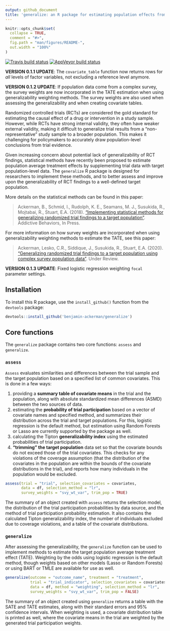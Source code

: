 ```yaml
---
output: github_document
title: 'generalize: an R package for estimating population effects from randomized trial data'
---
```


<!-- README.md is generated from README.Rmd. Please edit that file -->

```r
knitr::opts_chunk$set(
  collapse = TRUE,
  comment = "#>",
  fig.path = "man/figures/README-",
  out.width = "100%"
)
```

<!-- badges: start -->
[![Travis build status](https://travis-ci.com/benjamin-ackerman/generalize.svg?branch=master)](https://travis-ci.com/benjamin-ackerman/generalize)
[![AppVeyor build status](https://ci.appveyor.com/api/projects/status/github/benjamin-ackerman/generalize?branch=master&svg=true)](https://ci.appveyor.com/project/benjamin-ackerman/generalize)
<!-- badges: end -->

**VERSION 0.1.1 UPDATE**: The `covariate_table` function now returns rows for *all* levels of factor variables, not excluding a reference level anymore.

**VERSION 0.1.2 UPDATE**: If population data come from a complex survey, the survey weights are now incorporated in the TATE estimation when using generalizability weighting methods. The survey weights are also used when assessing the generalizability and when creating covariate tables.

Randomized controlled trials (RCTs) are considered the gold standard for estimating the causal effect of a drug or intervention in a study sample. However, while RCTs have strong internal validity, they often have weaker external validity, making it difficult to generalize trial results from a “non-representative” study sample to a broader population. This makes it challenging for policymakers to accurately draw population-level conclusions from trial evidence.

Given increasing concern about potential lack of generalizability of RCT findings, statistical methods have recently been proposed to estimate population average treatment effects by supplementing trial data with target population-level data. The `generalize` R package is designed for researchers to implement these methods, and to better assess and improve upon the generalizability of RCT findings to a well-defined target population.

More details on the statistical methods can be found in this paper:

> Ackerman, B., Schmid, I., Rudolph, K. E., Seamans, M. J., Susukida, R., Mojtabai, R., Stuart,
E.A. (2018). ["Implementing statistical methods for generalizing randomized trial findings to a target population"](https://www.sciencedirect.com/science/article/abs/pii/S0306460318312309?via%3Dihub). Addictive Behaviors, In Press. 

For more information on how survey weights are incorporated when using generalizability weighting methods to estimate the TATE, see this paper:

> Ackerman, Lesko, C.R., Siddique, J., Susukida, R., Stuart, E.A. (2020). ["Generalizing randomized trial findings to a target population using complex survey population data"](https://arxiv.org/abs/2003.07500). Under Review. 


**VERSION 0.1.3 UPDATE**: Fixed logistic regression weighting `focal` parameter settings.


## Installation
To install this R package, use the `install_github()` function from the `devtools` package:

```r
devtools::install_github('benjamin-ackerman/generalize')
```

## Core functions
The `generalize` package contains two core functions: `assess` and `generalize`.

### `assess`
`Assess` evaluates similarities and differences between the trial sample and the target population based on a specified list of common covariates.  This is done in a few ways: 

1. providing a **summary table of covariate means** in the trial and the population, along with absolute standardized mean differences (ASMD) between the two sources of data.
2. estimating the **probability of trial participation** based on a vector of covariate names and specified method, and summarizes their distribution across the trial and target populations.  For this, logistic regression is the default method, but estimation using Random Forests or Lasso are currently supported by the package as well.
3. calculating the Tipton **generalizability index** using the estimated probabilities of trial participation. 
4. **"trimming" the target population** data set so that the covariate bounds do not exceed those of the trial covariates.  This checks for any violations of the coverage assumption (that the distribution of the covariates in the population are within the bounds of the covariate distributions in the trial), and reports how many individuals in the population would be excluded.

```r
assess(trial = "trial", selection_covariates = covariates, 
       data = df, selection_method = "lr",
       survey_weights = "svy_wt_var", trim_pop = TRUE)
```

The summary of an object created with `assess` returns the selection model, the distribution of the trial participation probabilities by data source, and the method of trial participation probability estimation.  It also contains the calculated Tipton generalizability index, the number of individuals excluded due to coverage violations, and a table of the covariate distributions.

### `generalize`
After assessing the generalizability, the `generalize` function can be used to implement methods to estimate the target population average treatment effect (TATE).  Weighting by the odds using logistic regression is the default method, though weights based on other models (Lasso or Random Forests) or using BART or TMLE are available for use as well.

```r
generalize(outcome = "outcome_name", treatment = "treatment", 
           trial = "trial_indicator", selection_covariates = covariates, 
           data = df, method = "weighting", selection_method = "lr", 
           survey_weights = "svy_wt_var", trim_pop = FALSE)
```

The summary of an object created using `generalize` returns a table with the SATE and TATE estimates, along with their standard errors and 95% confidence intervals.  When weighting is used, a covariate distribution table is printed as well, where the covariate means in the trial are weighted by the generated trial participation weights.

